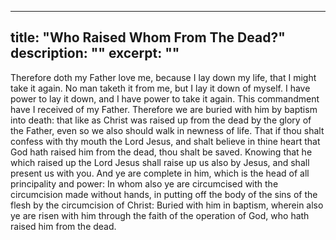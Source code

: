 ---
title: "Who Raised Whom From The Dead?"
description: ""
excerpt: ""
----

<Verse book="John" verse="10:17-18" version="KJV">
Therefore doth my Father love me, because I lay down my life, that I might take it again. No man taketh it from me, but I lay it down of myself. I have power to lay it down, and I have power to take it again. This commandment have I received of my Father.
</Verse>

<Verse book="Romans" verse="6:4" version="KJV">
Therefore we are buried with him by baptism into death: that like as Christ was raised up from the dead by the glory of the Father, even so we also should walk in newness of life.
</Verse>

<Verse book="Romans" verse="10:9" version="KJV">
That if thou shalt confess with thy mouth the Lord Jesus, and shalt believe in thine heart that God hath raised him from the dead, thou shalt be saved.
</Verse>

<Verse book="2 Corinthians" verse="4:14" version="KJV">
Knowing that he which raised up the Lord Jesus shall raise up us also by Jesus, and shall present us with you.
</Verse>

<Verse book="Colossians" verse="2:10-12" version="KJV">
And ye are complete in him, which is the head of all principality and power: In whom also ye are circumcised with the circumcision made without hands, in putting off the body of the sins of the flesh by the circumcision of Christ: Buried with him in baptism, wherein also ye are risen with him through the faith of the operation of God, who hath raised him from the dead.
</Verse>
